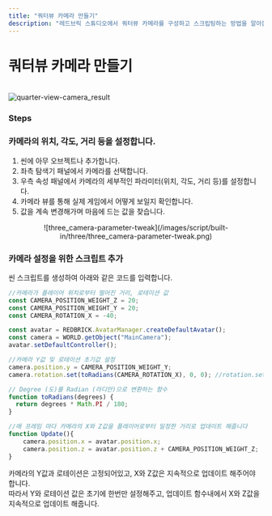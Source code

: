```yaml
---
title: "쿼터뷰 카메라 만들기"
description: "레드브릭 스튜디오에서 쿼터뷰 카메라를 구성하고 스크립팅하는 방법을 알아봅니다."
---
```


# 쿼터뷰 카메라 만들기

<br/>
<img src='/images/snippet/tips/quarter-view-camera/quarter-view-camera_result.gif' alt='quarter-view-camera_result' loading="lazy" decoding="async" style={{width: '100%'}}/>

### Steps

<Steps>

### 카메라의 위치, 각도, 거리 등을 설정합니다.

1. 씬에 아무 오브젝트나 추가합니다.  
2. 좌측 탐색기 패널에서 카메라를 선택합니다.  
3. 우측 속성 패널에서 카메라의 세부적인 파라미터(위치, 각도, 거리 등)를 설정합니다.  
4. 카메라 뷰를 통해 실제 게임에서 어떻게 보일지 확인합니다.  
5. 값을 계속 변경해가며 마음에 드는 값을 찾습니다.  

<center>![three_camera-parameter-tweak](/images/script/built-in/three/three_camera-parameter-tweak.png)</center>

### 카메라 설정을 위한 스크립트 추가

씬 스크립트를 생성하여 아래와 같은 코드를 입력합니다.  

```js showLineNumbers copy
//카메라가 플레이어 위치로부터 떨어진 거리, 로테이션 값
const CAMERA_POSITION_WEIGHT_Z = 20;
const CAMERA_POSITION_WEIGHT_Y = 20; 
const CAMERA_ROTATION_X = -40;

const avatar = REDBRICK.AvatarManager.createDefaultAvatar();
const camera = WORLD.getObject("MainCamera");
avatar.setDefaultController();

//카메라 Y값 및 로테이션 초기값 설정
camera.position.y = CAMERA_POSITION_WEIGHT_Y;
camera.rotation.set(toRadians(CAMERA_ROTATION_X), 0, 0); //rotation.set() 메소드는 매개변수를 라디안으로 입력 받습니다

// Degree (도)를 Radian (라디안)으로 변환하는 함수
function toRadians(degrees) {
  return degrees * Math.PI / 180;
}

//매 프레임 마다 카메라의 X와 Z값을 플레이어로부터 일정한 거리로 업데이트 해줍니다
function Update(){
    camera.position.x = avatar.position.x;
    camera.position.z = avatar.position.z + CAMERA_POSITION_WEIGHT_Z;
}
```
카메라의 Y값과 로테이션은 고정되어있고, X와 Z값은 지속적으로 업데이트 해주어야 합니다.  
따라서 Y와 로테이션 값은 초기에 한번만 설정해주고, 업데이트 함수내에서 X와 Z값을 지속적으로 업데이트 해줍니다. 
</Steps>